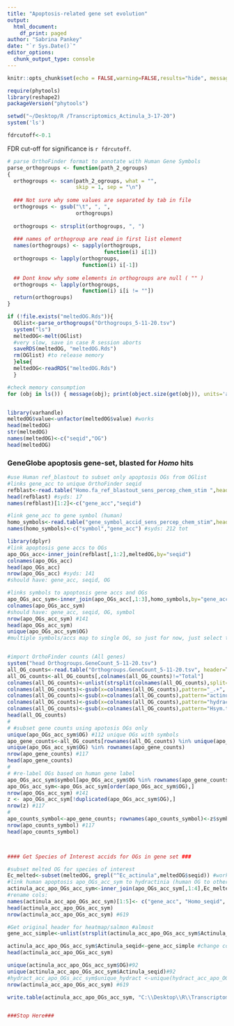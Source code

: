 ```yaml
---
title: "Apoptosis-related gene set evolution"
output: 
  html_document:
    df_print: paged
author: "Sabrina Pankey"
date: "`r Sys.Date()`"
editor_options: 
  chunk_output_type: console
---
```

```r
knitr::opts_chunk$set(echo = FALSE,warning=FALSE,results="hide", message=FALSE, fig.height=10,fig.width=10)

```

```r
require(phytools)
library(reshape2)
packageVersion("phytools")

setwd("~/Desktop/R /Transcriptomics_Actinula_3-17-20")
system('ls')

fdrcutoff<-0.1
```
FDR cut-off for significance is `r fdrcutoff`.

```r
# parse OrthoFinder format to annotate with Human Gene Symbols
parse_orthogroups <- function(path_2_ogroups)
{
  orthogroups <- scan(path_2_ogroups, what = "",
                      skip = 1, sep = "\n")
  
  ### Not sure why some values are separated by tab in file
  orthogroups <- gsub("\t", ", ",
                      orthogroups)
  
  orthogroups <- strsplit(orthogroups, ", ")
  
  ### names of orthogroup are read in first list element
  names(orthogroups) <- sapply(orthogroups,
                               function(i) i[1])
  orthogroups <- lapply(orthogroups,
                        function(i) i[-1])
  
  ## Dont know why some elements in orthogroups are null ( "" )
  orthogroups <- lapply(orthogroups,
                        function(i) i[i != ""])
  return(orthogroups)
}

if (!file.exists("meltedOG.Rds")){
  OGlist<-parse_orthogroups("Orthogroups_5-11-20.tsv")
  system("ls")
  meltedOG<-melt(OGlist)
  #very slow, save in case R session aborts
  saveRDS(meltedOG, "meltedOG.Rds")
  rm(OGlist) #to release memory
  }else{
  meltedOG<-readRDS("meltedOG.Rds")
  } 

#check memory consumption
for (obj in ls()) { message(obj); print(object.size(get(obj)), units='auto') }


library(varhandle)
meltedOG$value<-unfactor(meltedOG$value) #works
head(meltedOG)
str(meltedOG)
names(meltedOG)<-c("seqid","OG")
head(meltedOG)

```

### GeneGlobe apoptosis gene-set, blasted for *Homo* hits
```r
#use Human ref_blastout to subset only apoptosis OGs from OGlist
#links gene_acc to unique OrthoFinder seqid
refblast<-read.table("Homo.fa_ref_blastout_sens_percep_chem_stim ",header=F,stringsAsFactors = F)
head(refblast) #syds: 17
names(refblast)[1:2]<-c("gene_acc","seqid")

#link gene_acc to gene symbol (human)
homo_symbols<-read.table("gene_symbol_accid_sens_percep_chem_stim",header=F,stringsAsFactors = F) 
names(homo_symbols)<-c("symbol","gene_acc") #syds: 212 tot

library(dplyr)
#link apoptosis gene accs to OGs
apo_OGs_acc<-inner_join(refblast[,1:2],meltedOG,by="seqid")
colnames(apo_OGs_acc)
head(apo_OGs_acc)
nrow(apo_OGs_acc) #syds: 141
#should have: gene_acc, seqid, OG

#links symbols to apoptosis gene accs and OGs
apo_OGs_acc_sym<-inner_join(apo_OGs_acc[,1:3],homo_symbols,by="gene_acc") 
colnames(apo_OGs_acc_sym)
#should have: gene_acc, seqid, OG, symbol
nrow(apo_OGs_acc_sym) #141
head(apo_OGs_acc_sym)
unique(apo_OGs_acc_sym$OG)
#multiple symbols/accs map to single OG, so just for now, just select the first listed


#import OrthoFinder counts (All genes)
system("head Orthogroups.GeneCount_5-11-20.tsv")
all_OG_counts<-read.table("Orthogroups.GeneCount_5-11-20.tsv", header=T, stringsAsFactors = F,row.names=1) #18192 genes
all_OG_counts<-all_OG_counts[,colnames(all_OG_counts)!="Total"]
colnames(all_OG_counts)<-unlist(strsplit(colnames(all_OG_counts),split="[.]fa_ed"))
colnames(all_OG_counts)<-gsub(x=colnames(all_OG_counts),pattern="_.+", replacement="", perl=T)
colnames(all_OG_counts)<-gsub(x=colnames(all_OG_counts),pattern="actinula", replacement="Actinula", perl=T)
colnames(all_OG_counts)<-gsub(x=colnames(all_OG_counts),pattern="hydractinia", replacement="Planula_Hydractinia", perl=T)
colnames(all_OG_counts)<-gsub(x=colnames(all_OG_counts),pattern="Hsym.trinity.stringtie", replacement="Adult_Hydractinia", perl=T)
head(all_OG_counts)
# 
# #subset gene counts using apotosis OGs only
unique(apo_OGs_acc_sym$OG) #112 unique OGs with symbols
apo_gene_counts<-all_OG_counts[rownames(all_OG_counts) %in% unique(apo_OGs_acc_sym$OG),]
unique(apo_OGs_acc_sym$OG) %in% rownames(apo_gene_counts) 
nrow(apo_gene_counts) #117
head(apo_gene_counts)
# 
# #re-label OGs based on human gene label
apo_OGs_acc_sym$symbol[apo_OGs_acc_sym$OG %in% rownames(apo_gene_counts)]
apo_OGs_acc_sym<-apo_OGs_acc_sym[order(apo_OGs_acc_sym$OG),]
nrow(apo_OGs_acc_sym) #141
z <- apo_OGs_acc_sym[!duplicated(apo_OGs_acc_sym$OG),]
nrow(z) #117
# 
apo_counts_symbol<-apo_gene_counts; rownames(apo_counts_symbol)<-z$symbol[z$OG %in% rownames(apo_gene_counts)]
nrow(apo_counts_symbol) #117
head(apo_counts_symbol)



#### Get Species of Interest accids for OGs in gene set ###

#subset melted OG for species of interest
Ec_melted<-subset(meltedOG, grepl("^Ec_actinula",meltedOG$seqid)) #works
#link human apoptosis apo_OGs_acc_sym to hydractinia (human OG to other species seqids)
actinula_acc_apo_OGs_acc_sym<-inner_join(apo_OGs_acc_sym[,1:4],Ec_melted,by="OG") #works
#rename cols:
names(actinula_acc_apo_OGs_acc_sym)[1:5]<- c("gene_acc", "Homo_seqid", "OG", "symbol", "Actinula_seqid")  #works
head(actinula_acc_apo_OGs_acc_sym)
nrow(actinula_acc_apo_OGs_acc_sym) #619

#Get original header for heatmap/salmon #almost
gene_acc_simple<-unlist(strsplit(actinula_acc_apo_OGs_acc_sym$Actinula_seqid,split="..", fixed = T))[c(T,F)] #split on .. and only keep first split objects

actinula_acc_apo_OGs_acc_sym$Actinula_seqid<-gene_acc_simple #change col items to new headers
head(actinula_acc_apo_OGs_acc_sym)

unique(actinula_acc_apo_OGs_acc_sym$OG)#92
unique(actinula_acc_apo_OGs_acc_sym$Actinula_seqid)#92
#hydract_acc_apo_OGs_acc_sym$unique_hydract <-unique(hydract_acc_apo_OGs_acc_sym$OG)
nrow(actinula_acc_apo_OGs_acc_sym) #619

write.table(actinula_acc_apo_OGs_acc_sym, "C:\\Desktop\\R\\Transcriptomics_Actinula_3-17-20\\Reduced_Ec_Sensory_Percep_Chem_Stim_R_output_genes.txt", sep="\t")


###Stop Here###
```
